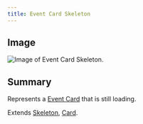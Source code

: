 ```yaml
---
title: Event Card Skeleton
---
```


## Image
![Image of Event Card Skeleton.](./component-images/event-card-skeleton.png) 

## Summary
Represents a [Event Card](#event-card) that is still loading.

Extends [Skeleton](https://ui.shadcn.com/docs/components/skeleton), 
[Card](https://ui.shadcn.com/docs/components/card).
